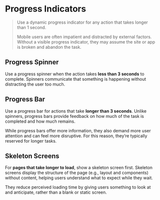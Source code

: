 
<Meta title="Angular Components/Progress Indicators" />

# Progress Indicators
> Use a dynamic progress indicator for any action that takes longer than 1 second.
>
> Mobile users are often impatient and distracted by external factors. Without a visible progress indicator, they may assume the site or app is broken and abandon the task.

## Progress Spinner
Use a progress spinner when the action takes **less than 3 seconds** to complete. Spinners communicate that something is happening without distracting the user too much.

## Progress Bar
Use a progress bar for actions that take **longer than 3 seconds**. Unlike spinners, progress bars provide feedback on how much of the task is completed and how much remains.

While progress bars offer more information, they also demand more user attention and can feel more disruptive. For this reason, they’re typically reserved for longer tasks.

## Skeleton Screens
For **pages that take longer to load**, show a skeleton screen first.
Skeleton screens display the structure of the page (e.g., layout and components) without content, helping users understand what to expect while they wait.

They reduce perceived loading time by giving users something to look at and anticipate, rather than a blank or static screen.



